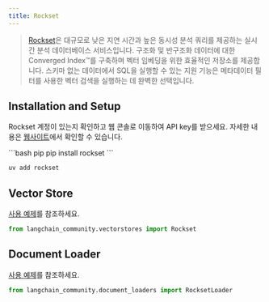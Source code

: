 ```yaml
---
title: Rockset
---
```


>[Rockset](https://rockset.com/product/)은 대규모로 낮은 지연 시간과 높은 동시성 분석 쿼리를 제공하는 실시간 분석 데이터베이스 서비스입니다. 구조화 및 반구조화 데이터에 대한 Converged Index™를 구축하며 벡터 임베딩을 위한 효율적인 저장소를 제공합니다. 스키마 없는 데이터에서 SQL을 실행할 수 있는 지원 기능은 메타데이터 필터를 사용한 벡터 검색을 실행하는 데 완벽한 선택입니다.

## Installation and Setup

Rockset 계정이 있는지 확인하고 웹 콘솔로 이동하여 API key를 받으세요. 자세한 내용은 [웹사이트](https://rockset.com/docs/rest-api/)에서 확인할 수 있습니다.

<CodeGroup>
```bash pip
pip install rockset
```

```bash uv
uv add rockset
```
</CodeGroup>

## Vector Store

[사용 예제](/oss/integrations/vectorstores/rockset)를 참조하세요.

```python
from langchain_community.vectorstores import Rockset
```

## Document Loader

[사용 예제](/oss/integrations/document_loaders/rockset)를 참조하세요.
```python
from langchain_community.document_loaders import RocksetLoader
```
